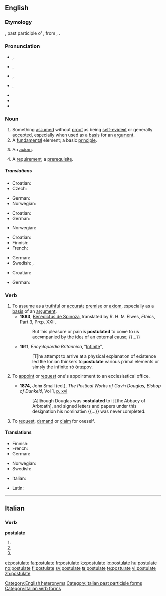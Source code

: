 {{was wotd|2008|September|18}}

==English==
{{wikipedia}}

===Etymology===
{{ML.}} {{term|postulātum}}, past participle of {{term|postulare|postulāre|lang=la|to assume" later "to appoint or request ecclesiastical appointment|lang=la}}, from {{etyl|la}}, {{term|postulo|postulō|request|lang=la}}.

===Pronunciation===
* {{a|UK|noun}} {{IPA|/ˈpɒs.tjʊ.lət/}}, {{SAMPA|/"pQs.tjU.l@t/}}
* {{a|UK|verb}} {{IPA|/ˈpɒs.tjʊ.leɪt/}}, {{SAMPA|/"pQs.tjU.leIt/}}
* {{a|US|noun}} {{IPA|/ˈpɑs.tʃə.lət /|/ˈpɑs.tjə.lət/}}, {{SAMPA|/"pAs.tS@.l@t/|/"pAs.tj@.l@t/}}
* {{a|US|verb}} {{IPA|/ˈpɑs.tʃə.leɪt /|/ˈpɑs.tjə.leɪt/}}, {{SAMPA|/"pAs.tS@.l@t/|/"pAs.tj@.leIt/}}
* {{audio|en-us-postulate-noun.ogg|Audio (US, noun)}}
* {{audio|en-us-postulate-verb.ogg|Audio (US, verb)}}
* {{hyphenation|pos|tu|late}}

===Noun===
{{en-noun}}

# Something [[assume]]d without [[proof]] as being [[self-evident]] or generally [[accept]]ed, especially when used as a [[basis]] for an [[argument]].
# A [[fundamental]] element; a basic [[principle]].
# {{logic}} An [[axiom]].
# A [[requirement]]; a [[prerequisite]].

=====Translations=====
{{trans-top|something assumed without proof as being self-evident or generally accepted}}
* Croatian: {{t-|hr|postulat|m}}
* Czech: {{t-|cs|postulát|m}}
{{trans-mid}}
* German: {{t+|de|Postulat|n}}
* Norwegian: {{t-|no|postulat|n}}
{{trans-bottom}}

{{trans-top|fundamental element; basic principle}}
* Croatian: {{t-|hr|postulat|m}}
* German: {{t+|de|Postulat|n}}
{{trans-mid}}
* Norwegian: {{t-|no|postulat|n}}
{{trans-bottom}}

{{trans-top|logic: an axiom}}
* Croatian: {{t-|hr|postulat|m}}
* Finnish: {{t-|fi|oletus}}
* French: {{t+|fr|postulat|m}}
{{trans-mid}}
* German: {{t+|de|Postulat|n}}
* Swedish: {{t-|sv|postulat}}, {{t+|sv|axiom}}
{{trans-bottom}}

{{trans-top|requirement, prerequisite}}
* Croatian: {{t-|hr|postulat|m}}
{{trans-mid}}
* German: {{t+|de|Voraussetzung|f}}
{{trans-bottom}}

===Verb===
{{en-verb|postulat|ing}}

# To [[assume]] as a [[truthful]] or [[accurate]] [[premise]] or [[axiom]], especially as a [[basis]] of an [[argument]].
#* '''1883''', [[w:Benedictus de Spinoza|Benedictus de Spinoza]], translated by R. H. M. Elwes, ''Ethics'', [[s:Ethics_(Spinoza)/Part_3|Part 3]], Prop. XXII,
#*: But this pleasure or pain is '''postulated''' to come to us accompanied by the idea of an external cause; {{...}}
#* '''1911''', ''Encyclopædia Britannica'', "[[s:1911_Encyclopædia_Britannica/Infinite|Infinite]]",
#*: [T]he attempt to arrive at a physical explanation of existence led the Ionian thinkers to '''postulate''' various primal elements or simply the infinite τὸ ἀπειρον.
# {{ambitransitive}} {{Christianity|historical}} To [[appoint]] or [[request]] one's appointment to an ecclesiastical office.
#* '''1874''', John Small (ed.), ''The Poetical Works of Gavin Douglas, Bishop of Dunkeld'', Vol 1, [http://books.google.ca/books?id=y-Q0AAAAMAAJ&pg=PR18-IA16&dq=postulated p. xvi]
#*: [A]lthough Douglas was '''postulated''' to it [the Abbacy of Arbroath], and signed letters and papers under this designation his nomination {{...}} was never completed.
# {{ambitransitive}} {{obsolete}} To [[request]], [[demand]] or [[claim]] for oneself.

====Translations====

{{trans-top|To assume as a premise}}
* Finnish: {{t|fi|postuloida}}
* French: {{t+|fr|postuler}}
* German: {{t+|de|postulieren}}
{{trans-mid}}
* Norwegian: {{t+|no|postulere}}
* Swedish: {{t+|sv|postulera}}
{{trans-bottom}}
{{trans-top|To appoint to an ecclesiastic position}}
* Italian: {{t-|it|postulare}}
{{trans-mid}}
{{trans-bottom}}
{{trans-top|To demand or claim}}
* Latin: {{t-|la|postulo|alt=postulō}}
{{trans-mid}}
{{trans-bottom}}

[[Category:English heteronyms]]

----

==Italian==

===Verb===
'''postulate'''

# {{form of|[[second-person|Second-person]] [[plural]] [[present tense]]|[[postulare#Italian|postulare]]|lang=Italian}}
# {{form of|Second-person plural [[imperative]]|postulare#Italian|postulare|lang=Italian}}
# {{form of|[[feminine|Feminine]] plural|[[postulato]]}}

[[Category:Italian past participle forms]]
[[Category:Italian verb forms]]

[[et:postulate]]
[[fa:postulate]]
[[fr:postulate]]
[[ko:postulate]]
[[io:postulate]]
[[hu:postulate]]
[[no:postulate]]
[[fi:postulate]]
[[sv:postulate]]
[[ta:postulate]]
[[te:postulate]]
[[vi:postulate]]
[[zh:postulate]]
